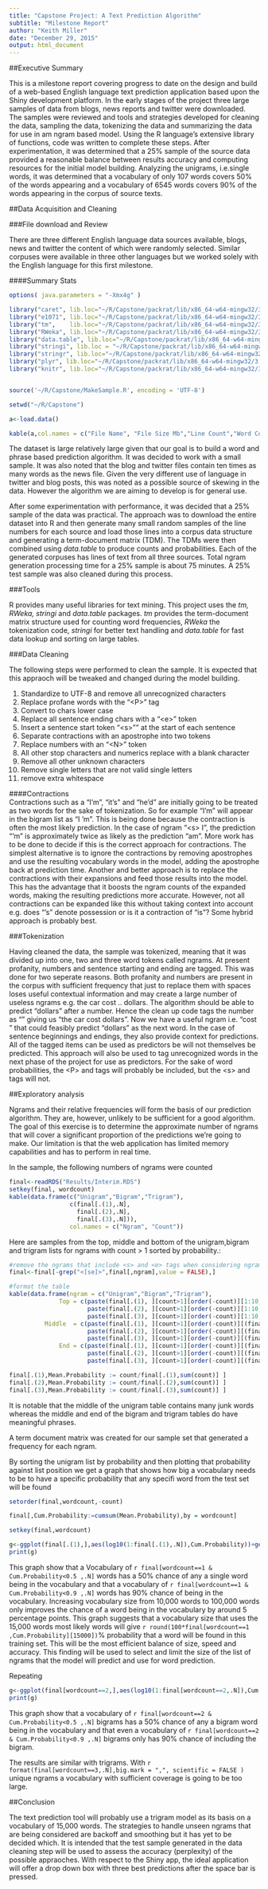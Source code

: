 ```yaml
---
title: "Capstone Project: A Text Prediction Algorithm"
subtitle: "Milestone Report"
author: "Keith Miller"
date: "December 29, 2015"
output: html_document
---
```


##Executive Summary

This is a milestone report covering progress to date on the design and build of a web-based English language text prediction application based upon the Shiny development platform. In the early stages of the project three large samples of data from blogs, news reports and twitter were downloaded.  The samples were reviewed and tools and strategies developed for cleaning the data, sampling the data, tokenizing the data and summarizing the data for use in am ngram based model.  Using the R language's extensive library of functions, code was written to complete these steps.  After experimentation, it was determined that a 25% sample of the source data provided a reasonable balance between results accuracy and computing resources for the initial model building. Analyzing the unigrams, i.e.single words, it was determined that a vocabulary of only 107 words covers 50% of the words appearing and a vocabulary of 6545 words covers 90% of the words appearing in the corpus of source texts.  


##Data Acquisition and Cleaning

###File download and Review

There are three different English language data sources available, blogs, news and twitter the content of which were randomly selected.  Similar corpuses were available in three other languages but we worked solely with the English language for this first milestone.  

####Summary Stats

```r

options( java.parameters = "-Xmx4g" )

library("caret", lib.loc="~/R/Capstone/packrat/lib/x86_64-w64-mingw32/3.2.1")
library("e1071", lib.loc="~/R/Capstone/packrat/lib/x86_64-w64-mingw32/3.2.1")
library("tm",    lib.loc="~/R/Capstone/packrat/lib/x86_64-w64-mingw32/3.2.1")
library("RWeka", lib.loc="~/R/Capstone/packrat/lib/x86_64-w64-mingw32/3.2.1")
library("data.table", lib.loc="~/R/Capstone/packrat/lib/x86_64-w64-mingw32/3.2.1")
library("stringi", lib.loc = "~/R/Capstone/packrat/lib/x86_64-w64-mingw32/3.2.1")
library("stringr", lib.loc="~/R/Capstone/packrat/lib/x86_64-w64-mingw32/3.2.1")
library("plyr", lib.loc="~/R/Capstone/packrat/lib/x86_64-w64-mingw32/3.2.1")
library("knitr", lib.loc="~/R/Capstone/packrat/lib/x86_64-w64-mingw32/3.2.1")


source('~/R/Capstone/MakeSample.R', encoding = 'UTF-8')

setwd("~/R/Capstone")
```




```r

a<-load.data()

kable(a,col.names = c("File Name", "File Size Mb","Line Count","Word Count"), caption = "Figure 1: Raw data statistics")

```

The dataset is large relatively large given that our goal is to build a word and phrase based prediction algorithm.  It was decided to work with a small sample. It was also noted that the blog and twitter files contain ten times as many words as the news file.  Given the very different use of language in twitter and blog posts, this was noted as a possible source of skewing in the data.  However the algorithm we are aiming to develop is for general use.

After some experimentation with performance, it was decided that a 25% sample of the data was practical.  The approach was to download the entire dataset into R and then generate many small random samples of the line numbers for each source and load those lines into a corpus data structure and generating a term-document matrix (TDM).  The TDMs were then combined using *data.table* to produce counts and probabilities.    Each of the generated corpuses has lines of text from all three sources.   Total ngram generation processing time for a 25% sample is about 75 minutes.  A 25% test sample was also cleaned during this process.
 
###Tools

R provides many useful libraries for text mining.  This project uses the *tm, RWeka, stringi* and *data.table* packages. *tm* provides the term-document matrix structure used for counting word frequencies, *RWeka* the tokenization code, *stringi* for better text handling and *data.table* for fast data lookup and sorting on large tables. 

###Data Cleaning
 
The following steps were performed to clean the sample.  It is expected that this appraoch will be tweaked and changed during the model building.

1. Standardize to UTF-8 and remove all unrecognized characters
1. Replace profane words with the "\<P>" tag
1. Convert to chars lower case
1. Replace all sentence ending chars with a "\<e>" token
1. Insert a sentence start token "\<s>"" at the start of each sentence 
1. Separate contractions with an apostrophe into two tokens
1. Replace numbers with an "\<N>" token
1. All other stop characters and numerics replace with a blank character
1. Remove all other unknown characters 
1. Remove single letters that are not valid single letters 
1. remove extra whitespace 
  
####Contractions  
Contractions such as a "I'm", "it's" and "he'd" are initially going to be treated as two words for the sake of tokenization.  So for example "I'm" will appear in the bigram list as "I 'm".  This is being done because the contraction is often the most likely prediction.  In the case of ngram "\<s> I", the prediction "'m" is approximately twice as likely as the prediction "am". More work has to be done to decide if this is the correct approach for contractions.  The simplest alternative is to ignore the contractions by removing apostrophes and use the resulting vocabulary words in the model, adding the apostrophe back at prediction time.   Another and better approach is to replace the contractions with their expansions and feed those results into the model.  This has the advantage that it boosts the ngram counts of the expanded words, making the resulting predictions more accurate.  However, not all contractions can be expanded like this without taking context into account e.g. does "'s"  denote possession or is it a contraction of "is"?  Some hybrid approach is probably best. 

###Tokenization

Having cleaned the data, the sample was tokenized, meaning that it was divided up into one, two and three word tokens called ngrams. At present profanity, numbers and sentence starting and ending are tagged.  This was done for two seperate reasons.  Both profanity and numbers are present in the corpus with sufficient frequency that just to replace them with spaces loses useful contextual information and may create a large number of useless ngrams e.g. the car cost .. dollars.  The algorithm should be able to predict "dollars" after a number.  Hence the clean up code tags the number as "<N>" giving us "the car cost <N> dollars".  Now we have a useful ngram i.e. "cost <N> " that could feasibly predict "dollars" as the next word.  In the case of sentence beginnings and endings, they also provide context for predictions.  All of the tagged items can be used as predictors be will not themselves be predicted.  This approach will also be used to tag unrecognized words in the next phase of the project for use as predictors.  For the sake of word probabilities, the \<P> and <N> tags will probably be included, but the \<s> and <e> tags will not.  
  

##Exploratory analysis

Ngrams and their relative frequencies will form the basis of our prediction algorithm.  They are, however, unlikely to be sufficient for a good algorithm. The goal of this exercise is to determine the approximate number of ngrams that will cover a significant proportion of the predictions we're going to make.  Our limitation is that the web application has limited memory capabilities and has to perform in real time.  

In the sample, the following numbers of ngrams were counted

```r

final<-readRDS("Results/Interim.RDS")
setkey(final, wordcount)
kable(data.frame(c("Unigram","Bigram","Trigram"),
                 c(final[.(1),.N], 
                   final[.(2),.N], 
                   final[.(3),.N])),
                 col.names = c("Ngram", "Count"))

```

Here are samples from the top, middle and bottom of the unigram,bigram and trigram lists for ngrams with count > 1 sorted by probability.: 
```r

#remove the ngrams that include <s> and <e> tags when considering ngram frequency
final<-final[-grep("<[se]>",final[,ngram],value = FALSE),]

#format the table
kable(data.frame(ngram = c("Unigram","Bigram","Trigram"), 
              Top = c(paste(final[.(1), ][count>1][order(-count)][1:10,ngram],collapse=","), 
                      paste(final[.(2), ][count>1][order(-count)][1:10,ngram],collapse=","),
                      paste(final[.(3), ][count>1][order(-count)][1:10,ngram],collapse=",")), 
          Middle  = c(paste(final[.(1), ][count>1][order(-count)][(final[.(1)][count>1,.N]/2)+ -5:5,ngram],collapse=","), 
                      paste(final[.(2), ][count>1][order(-count)][(final[.(2)][count>1,.N]/2)+ -2:2,ngram],collapse=","),
                      paste(final[.(3), ][count>1][order(-count)][(final[.(3)][count>1,.N]/2)+ -2:2,ngram],collapse=",")), 
              End = c(paste(final[.(1), ][count>1][order(-count)][(final[.(1)][count>1,.N]) - 0:3, ngram],collapse=","),
                      paste(final[.(2), ][count>1][order(-count)][(final[.(2)][count>1,.N]) - 0:3, ngram],collapse=","),
                      paste(final[.(3), ][count>1][order(-count)][(final[.(3)][count>1,.N]) - 0:3, ngram],collapse=",")) ))

final[.(1),Mean.Probability := count/final[.(1),sum(count)] ] 
final[.(2),Mean.Probability := count/final[.(2),sum(count)] ]
final[.(3),Mean.Probability := count/final[.(3),sum(count)] ]
```

It is notable that the middle of the unigram table contains many junk words whereas the middle and end of the bigram and trigram tables do have meaningful phrases.  

A term document matrix was created for our sample set that generated a frequency for each ngram. 

By sorting the unigram list by probability and then plotting that probability against list position we get a graph that shows how big a vocabulary needs to be to have a specific probability that any specifi word from the test set will be found

```r

setorder(final,wordcount,-count)

final[,Cum.Probability:=cumsum(Mean.Probability),by = wordcount]

setkey(final,wordcount)
```
```r
g<-ggplot(final[.(1),],aes(log10(1:final[.(1),.N]),Cum.Probability))+geom_line()+ggtitle("Cumulative Probability Density for unigrams by  Vocabulary Size") + xlab("Log 10(Vocabulary Size in Words)") + ylab("Cumulative Probability of Word Inclusion")
print(g)
```

This graph show that a Vocabulary of `r final[wordcount==1 & Cum.Probability<0.5 ,.N]` words has a 50% chance of any a single word being in the vocabulary and that a vocabulary of `r final[wordcount==1 & Cum.Probability<0.9 ,.N]` words has 90% chance of being in the vocabulary. Increasing vocabulary size from 10,000 words to 100,000 words only improves the chance of a word being in the vocabulary by around 5 percentage points.  This graph suggests that a vocabulary size that uses the 15,000 words most likely words will give `r round(100*final[wordcount==1 ,Cum.Probability][15000])`% probability that a word will be found in this training set.  This will be the most efficient balance of size, speed and accuracy.  This finding will be used to select and limit the size of the list of ngrams that the model will predict and use for word prediction.  


Repeating 

```r
g<-ggplot(final[wordcount==2,],aes(log10(1:final[wordcount==2,.N]),Cum.Probability))+geom_line()+ggtitle("Cumulative Probability Density for bigrams by  Vocabulary Size") + xlab("Log 10(Vocabulary Size in Words)") + ylab("Cumulative Probability of Word Inclusion")
print(g)
```

This graph show that a vocabulary of `r final[wordcount==2 & Cum.Probability<0.5 ,.N]` bigrams has a 50% chance of any a bigram word being in the vocabulary and that even a vocabulary of `r final[wordcount==2 & Cum.Probability<0.9 ,.N]` bigrams only has 90% chance of including the bigram.  

The results are similar with trigrams. With  `r format(final[wordcount==3,.N],big.mark = ",", scientific = FALSE )` unique ngrams a vocabulary with sufficient coverage is going to be too large.

##Conclusion

The text prediction tool will probably use a trigram model as its basis on a vocabulary of 15,000 words.  The strategies to handle unseen ngrams that are being considered are backoff and smoothing but it has yet to be decided which.  It is intended that the test sample generated in the data cleaning step will be used to assess the accuracy (perplexity) of the possible appraoches.  With respect to the Shiny app, the ideal application will offer a drop down box with three best predictions after the space bar is pressed.  
